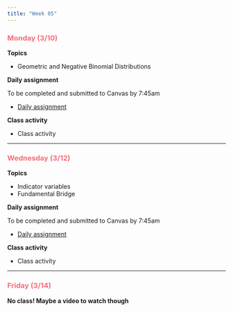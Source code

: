 ```yaml
---
title: "Week 05"
---
```


::: {style="color: #F66D7A"}
### Monday (3/10)
:::

**Topics**

-   Geometric and Negative Binomial Distributions

**Daily assignment**

To be completed and submitted to Canvas by 7:45am

-   [Daily assignment](daily/DA_12.pdf)

**Class activity**

-   Class activity

------------------------------------------------------------------------

::: {style="color: #F66D7A"}
### Wednesday (3/12)
:::

**Topics**

-   Indicator variables
-   Fundamental Bridge

**Daily assignment**

To be completed and submitted to Canvas by 7:45am

-   [Daily assignment](daily/DA_13.pdf)

**Class activity**

-   Class activity

------------------------------------------------------------------------

::: {style="color: #F66D7A"}
### Friday (3/14)
:::

**No class! Maybe a video to watch though**
